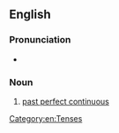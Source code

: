==English==

===Pronunciation===
* {{rhymes|en|ɛsɪv}}

===Noun===
{{en-noun|?}}

# [[past perfect continuous]]

[[Category:en:Tenses]]
